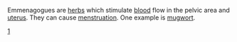 Emmenagogues are [[herb]]s which stimulate [[blood]] flow in the pelvic area and [[uterus]].
They can cause [[menstruation]]. One example is [[mugwort]].

[http://www.sisterzeus.com/Emmeno.htm]